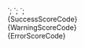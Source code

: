 
<Score state="success" bar={95} value={95} />
`;

<Score state="warning" bar={55} value={55} />
`;

<Score state="error" bar={15} value={15} />
`;

<Section title="Success" contained={true} style={{ paddingRight: 0, paddingLeft: 0 }}>
  <Preview wrapper={true}>
    <Score state="success" value="95" bar={95} />
  </Preview>

  <Snippet language="js">
    {SuccessScoreCode}
  </Snippet>
</Section>

<Section title="Warning" contained={true} style={{ paddingRight: 0, paddingLeft: 0 }}>
  <Preview wrapper={true}>
    <Score state="warning" bar={55} value={55} />
  </Preview>

  <Snippet language="js">
    {WarningScoreCode}
  </Snippet>
</Section>

<Section title="Error" contained={true} style={{ paddingRight: 0, paddingLeft: 0 }}>
  <Preview wrapper={true}>
    <Score state="error" bar={15} value={15} />
  </Preview>

  <Snippet language="js">
    {ErrorScoreCode}
  </Snippet>
</Section>
